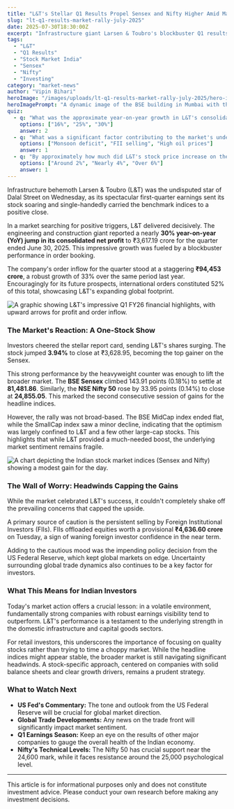 ```yaml
---
title: "L&T's Stellar Q1 Results Propel Sensex and Nifty Higher Amid Market Caution"
slug: "lt-q1-results-market-rally-july-2025"
date: 2025-07-30T18:30:00Z
excerpt: "Infrastructure giant Larsen & Toubro's blockbuster Q1 results single-handedly lifted the Indian stock market, helping the Sensex and Nifty close in the green despite broader market caution and persistent FII outflows."
tags:
  - "L&T"
  - "Q1 Results"
  - "Stock Market India"
  - "Sensex"
  - "Nifty"
  - "Investing"
category: "market-news"
author: "Vipin Bihari"
heroImage: "/images/uploads/lt-q1-results-market-rally-july-2025/hero-image.jpg"
heroImagePrompt: "A dynamic image of the BSE building in Mumbai with the L&T logo prominently featured, symbolizing its impact on the stock market."
quiz:
  - q: "What was the approximate year-on-year growth in L&T's consolidated net profit for Q1 FY26?"
    options: ["16%", "25%", "30%"]
    answer: 2
  - q: "What was a significant factor contributing to the market's underlying cautious sentiment?"
    options: ["Monsoon deficit", "FII selling", "High oil prices"]
    answer: 1
  - q: "By approximately how much did L&T's stock price increase on the day of its results announcement?"
    options: ["Around 2%", "Nearly 4%", "Over 6%"]
    answer: 1
---
```


Infrastructure behemoth Larsen & Toubro (L&T) was the undisputed star of Dalal Street on Wednesday, as its spectacular first-quarter earnings sent its stock soaring and single-handedly carried the benchmark indices to a positive close.

In a market searching for positive triggers, L&T delivered decisively. The engineering and construction giant reported a nearly **30% year-on-year (YoY) jump in its consolidated net profit** to ₹3,617.19 crore for the quarter ended June 30, 2025. This impressive growth was fueled by a blockbuster performance in order booking.

The company's order inflow for the quarter stood at a staggering **₹94,453 crore**, a robust growth of 33% over the same period last year. Encouragingly for its future prospects, international orders constituted 52% of this total, showcasing L&T's expanding global footprint.

![A graphic showing L&T's impressive Q1 FY26 financial highlights, with upward arrows for profit and order inflow.](/images/uploads/lt-q1-results-market-rally-july-2025/lt-financial-highlights.png)

### The Market's Reaction: A One-Stock Show

Investors cheered the stellar report card, sending L&T's shares surging. The stock jumped **3.94%** to close at ₹3,628.95, becoming the top gainer on the Sensex.

This strong performance by the heavyweight counter was enough to lift the broader market. The **BSE Sensex** climbed 143.91 points (0.18%) to settle at **81,481.86**. Similarly, the **NSE Nifty 50** rose by 33.95 points (0.14%) to close at **24,855.05**. This marked the second consecutive session of gains for the headline indices.

However, the rally was not broad-based. The BSE MidCap index ended flat, while the SmallCap index saw a minor decline, indicating that the optimism was largely confined to L&T and a few other large-cap stocks. This highlights that while L&T provided a much-needed boost, the underlying market sentiment remains fragile.

![A chart depicting the Indian stock market indices (Sensex and Nifty) showing a modest gain for the day.](/images/uploads/lt-q1-results-market-rally-july-2025/market-indices-chart.png)

### The Wall of Worry: Headwinds Capping the Gains

While the market celebrated L&T's success, it couldn't completely shake off the prevailing concerns that capped the upside.

A primary source of caution is the persistent selling by Foreign Institutional Investors (FIIs). FIIs offloaded equities worth a provisional **₹4,636.60 crore** on Tuesday, a sign of waning foreign investor confidence in the near term.

Adding to the cautious mood was the impending policy decision from the US Federal Reserve, which kept global markets on edge. Uncertainty surrounding global trade dynamics also continues to be a key factor for investors.

### What This Means for Indian Investors

Today's market action offers a crucial lesson: in a volatile environment, fundamentally strong companies with robust earnings visibility tend to outperform. L&T's performance is a testament to the underlying strength in the domestic infrastructure and capital goods sectors.

For retail investors, this underscores the importance of focusing on quality stocks rather than trying to time a choppy market. While the headline indices might appear stable, the broader market is still navigating significant headwinds. A stock-specific approach, centered on companies with solid balance sheets and clear growth drivers, remains a prudent strategy.

### What to Watch Next

*   **US Fed's Commentary:** The tone and outlook from the US Federal Reserve will be crucial for global market direction.
*   **Global Trade Developments:** Any news on the trade front will significantly impact market sentiment.
*   **Q1 Earnings Season:** Keep an eye on the results of other major companies to gauge the overall health of the Indian economy.
*   **Nifty's Technical Levels:** The Nifty 50 has crucial support near the 24,600 mark, while it faces resistance around the 25,000 psychological level.

---
This article is for informational purposes only and does not constitute investment advice. Please conduct your own research before making any investment decisions.